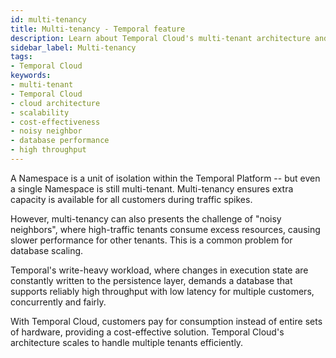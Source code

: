 ```yaml
---
id: multi-tenancy
title: Multi-tenancy - Temporal feature
description: Learn about Temporal Cloud's multi-tenant architecture and how it enhances scalability, efficiency, and cost-effectiveness.
sidebar_label: Multi-tenancy
tags:
- Temporal Cloud
keywords:
- multi-tenant
- Temporal Cloud
- cloud architecture
- scalability
- cost-effectiveness
- noisy neighbor
- database performance
- high throughput
---
```



A Namespace is a unit of isolation within the Temporal Platform -- but even a single Namespace is still multi-tenant.
Multi-tenancy ensures extra capacity is available for all customers during traffic spikes.

However, multi-tenancy can also presents the challenge of "noisy neighbors", where high-traffic tenants consume excess resources, causing slower performance for other tenants.
This is a common problem for database scaling.

Temporal's write-heavy workload, where changes in execution state are constantly written to the persistence layer, demands a database that supports reliably high throughput with low latency for multiple customers, concurrently and fairly.

With Temporal Cloud, customers pay for consumption instead of entire sets of hardware, providing a cost-effective solution.
Temporal Cloud's architecture scales to handle multiple tenants efficiently.

<RelatedReadContainer>
  <RelatedReadItem path="https://docs.temporal.io/cloud/security#namespace-isolation" text="Namespace Isolation" archetype="cloud-guide" />
  <RelatedReadItem path="https://docs.temporal.io/cloud/pricing" text="Cost-effective Consumption" archetype="cloud-guide" />
</RelatedReadContainer>
